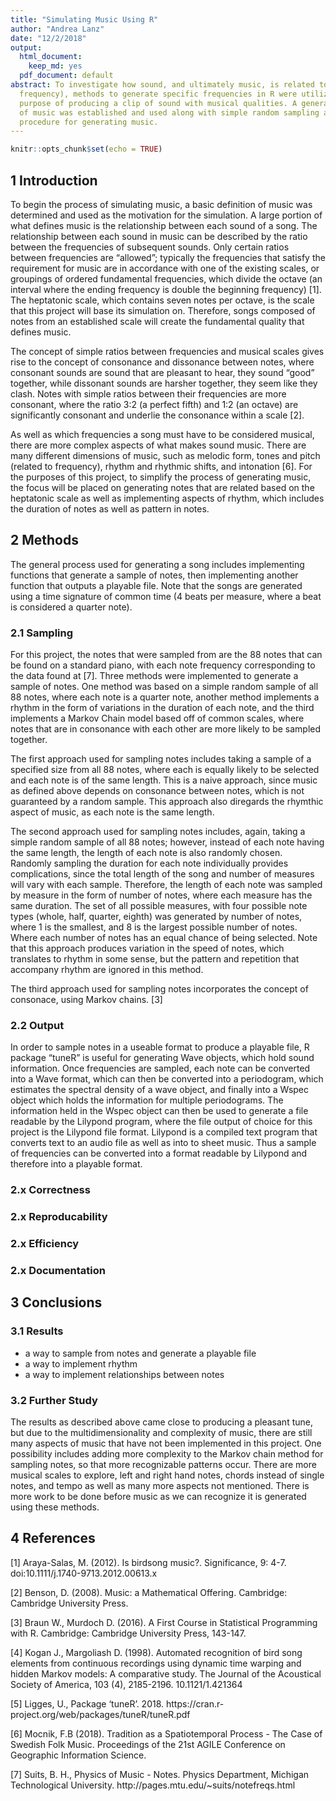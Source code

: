 ```yaml
---
title: "Simulating Music Using R"
author: "Andrea Lanz"
date: "12/2/2018"
output:
  html_document:
    keep_md: yes
  pdf_document: default
abstract: To investigate how sound, and ultimately music, is related to data (specifically
  frequency), methods to generate specific frequencies in R were utilized for the
  purpose of producing a clip of sound with musical qualities. A general definition
  of music was established and used along with simple random sampling and a Markov Chain model to implement a
  procedure for generating music.
---
```


```r
knitr::opts_chunk$set(echo = TRUE)
```

## 1  Introduction
  To begin the process of simulating music, a basic definition of music was determined and used as the motivation for the simulation. A large portion of what defines music is the relationship between each sound of a song. The relationship between each sound in music can be described by the ratio between the frequencies of subsequent sounds. Only certain ratios between frequencies are "allowed"; typically the frequencies that satisfy the requirement for music are in accordance with one of the existing scales, or groupings of ordered fundamental frequencies, which divide the octave (an interval where the ending frequency is double the beginning frequency) [1]. The heptatonic scale, which contains seven notes per octave, is the scale that this project will base its simulation on. Therefore, songs composed of notes from an established scale will create the fundamental quality that defines music.

The concept of simple ratios between frequencies and musical scales gives rise to the concept of consonance and dissonance between notes, where consonant sounds are sound that are pleasant to hear, they sound "good" together, while dissonant sounds are harsher together, they seem like they clash. Notes with simple ratios between their frequencies  are more consonant, where the ratio 3:2 (a perfect fifth) and 1:2 (an octave) are significantly consonant and underlie the consonance within a scale [2].

As well as which frequencies a song must have to be considered musical, there are more complex aspects of what makes sound music. There are many different dimensions of music, such as melodic form, tones and pitch (related to frequency), rhythm and rhythmic shifts, and intonation [6]. For the purposes of this project, to simplify the process of generating music, the focus will be placed on generating notes that are related based on the heptatonic scale as well as implementing aspects of rhythm, which includes the duration of notes as well as pattern in notes.

## 2 Methods
The general process used for generating a song includes implementing functions that generate a sample of notes, then implementing another function that outputs a playable file. Note that the songs are generated using a time signature of common time (4 beats per measure, where a beat is considered a quarter note). 

### 2.1 Sampling
For this project, the notes that were sampled from are the 88 notes that can be found on a standard piano, with each note frequency corresponding to the data found at [7]. Three methods were implemented to generate a sample of notes. One method was based on a simple random sample of all 88 notes, where each note is a quarter note, another method implements a rhythm in the form of variations in the duration of each note, and the third implements a Markov Chain model based off of common scales, where notes that are in consonance with each other are more likely to be sampled together.

The first approach used for sampling notes includes taking a sample of a specified size from all 88 notes, where each is equally likely to be selected and each note is of the same length. This is a naive approach, since music as defined above depends on consonance between notes, which is not guaranteed by a random sample. This approach also diregards the rhymthic aspect of music, as each note is the same length.

The second approach used for sampling notes includes, again, taking a simple random sample of all 88 notes; however, instead of each note having the same length, the length of each note is also randomly chosen. Randomly sampling the duration for each note individually provides complications, since the total length of the song and number of measures will vary with each sample. Therefore, the length of each note was sampled by measure in the form of number of notes, where each measure has the same duration. The set of all possible measures, with four possible note types (whole, half, quarter, eighth) was generated by number of notes, where 1 is the smallest, and 8 is the largest possible number of notes. Where each number of notes has an equal chance of being selected. Note that this approach produces variation in the speed of notes, which translates to rhythm in some sense, but the pattern and repetition that accompany rhythm are ignored in this method.

The third approach used for sampling notes incorporates the concept of consonace, using Markov chains. [3]

### 2.2 Output
In order to sample notes in a useable format to produce a playable file, R package "tuneR" is useful for generating Wave objects, which hold sound information. Once frequencies are sampled, each note can be converted into a Wave format, which can then be converted into a periodogram, which estimates the spectral density of a wave object, and finally into a Wspec object which holds the information for multiple periodograms. The information held in the Wspec object can then be used to generate a file readable by the Lilypond program, where the file output of choice for this project is the Lilypond file format. Lilypond is a compiled text program that converts text to an audio file as well as into to sheet music. Thus a sample of frequencies can be converted into a format readable by Lilypond and therefore into a playable format.

### 2.x Correctness

### 2.x Reproducability

### 2.x Efficiency

### 2.x Documentation

## 3 Conclusions

### 3.1 Results
 - a way to sample from notes and generate a playable file
 - a way to implement rhythm
 - a way to implement relationships between notes

### 3.2 Further Study
  The results as described above came close to producing a pleasant tune, but due to the multidimensionality and complexity of music, there are still many aspects of music that have not been implemented in this project. One possibility includes adding more complexity to the Markov chain method for sampling notes, so that more recognizable patterns occur. There are more musical scales to explore, left and right hand notes, chords instead of single notes, and tempo as well as many more aspects not mentioned. There is more work to be done before music as we can recognize it is generated using these methods.

## 4 References

[1] Araya-Salas, M. (2012). Is birdsong music?. Significance, 9: 4-7. doi:10.1111/j.1740-9713.2012.00613.x

[2] Benson, D. (2008). Music: a Mathematical Offering. Cambridge: Cambridge University Press.

[3] Braun W., Murdoch D. (2016). A First Course in Statistical Programming with R. Cambridge: Cambridge University Press, 143-147.

[4] Kogan J., Margoliash D. (1998). Automated recognition of bird song elements from continuous recordings using dynamic time warping and hidden Markov models: A comparative study. The Journal of the Acoustical Society of America, 103 (4), 2185-2196. 10.1121/1.421364

[5] Ligges, U., Package 'tuneR'. 2018. https://cran.r-project.org/web/packages/tuneR/tuneR.pdf

[6] Mocnik, F.B (2018). Tradition as a Spatiotemporal Process - The Case of Swedish Folk Music. Proceedings of the 21st AGILE Conference on Geographic Information Science.

[7] Suits, B. H., Physics of Music - Notes. Physics Department, Michigan Technological University. http://pages.mtu.edu/~suits/notefreqs.html
